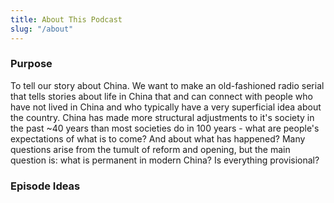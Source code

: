 ```yaml
---
title: About This Podcast
slug: "/about"
---
```


### Purpose

To tell our story about China. We want to make an old-fashioned radio serial that tells stories 
about life in China that and can connect with people who have not lived in China and who typically
have a very superficial idea about the country. China has made more structural adjustments to it's 
society in the past ~40 years than most societies do in 100 years - what are people's expectations 
of what is to come? And about what has happened? Many questions arise from the tumult of reform 
and opening, but the main question is: what is permanent in modern China? Is everything provisional?

### Episode Ideas
